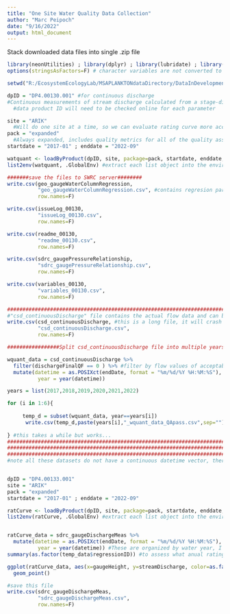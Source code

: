 ```yaml
---
title: "One Site Water Quality Data Collection"
author: "Marc Peipoch"
date: "9/16/2022"
output: html_document
---
```


Stack downloaded data files into single .zip file
```r
library(neonUtilities) ; library(dplyr) ; library(lubridate) ; library(ggplot2)
options(stringsAsFactors=F) # character variables are not converted to factors

setwd("R:/EcosystemEcologyLab/MSAPLANKTONdataDirectory/DataInDevelopment/NEONData/ARIK/01_input")

dpID = "DP4.00130.001" #for continuous discharge
#Continuous measurements of stream discharge calculated from a stage-discharge rating curve and sensor-based measurements of water surface elevation
  #data product ID will need to be checked online for each parameter

site = "ARIK"
  #Will do one site at a time, so we can evaluate rating curve more accurately 
pack = "expanded"
  #Always expanded, includes quality metrics for all of the quality assessment and quality control analyses.
startdate = "2017-01" ; enddate = "2022-09"

watquant <- loadByProduct(dpID, site, package=pack, startdate, enddate, check.size=FALSE) #returns a list with all data frames
list2env(watquant, .GlobalEnv) #extract each list object into the environment (don't do this if working with multiple sites)

#######save the files to SWRC server########
write.csv(geo_gaugeWaterColumnRegression, 
          "geo_gaugeWaterColumnRegression.csv", #contains regresion parameters and R2
          row.names=F)

write.csv(issueLog_00130, 
          "issueLog_00130.csv", 
          row.names=F)

write.csv(readme_00130, 
          "readme_00130.csv", 
          row.names=F)

write.csv(sdrc_gaugePressureRelationship, 
          "sdrc_gaugePressureRelationship.csv", 
          row.names=F)

write.csv(variables_00130, 
          "variables_00130.csv", 
          row.names=F)

############################################################################################################################
#"csd_continuousDischarge" file contains the actual flow data and can be extremely large for some sites, isolate parameters before downloading
write.csv(csd_continuousDischarge, #this is a long file, it will crash most of the times
          "csd_continuousDischarge.csv", 
          row.names=F)

#################Split csd_continuousDischarge file into multiple years

wquant_data = csd_continuousDischarge %>%
  filter(dischargeFinalQF == 0 ) %>% #filter by flow values of acceptable quality (=0)
  mutate(datetime = as.POSIXct(endDate, format = "%m/%d/%Y %H:%M:%S"),
          year = year(datetime))

years = list(2017,2018,2019,2020,2021,2022)

for (i in 1:6){
  
     temp_d = subset(wquant_data, year==years[i])
      write.csv(temp_d,paste(years[i],"_wquant_data_QApass.csv",sep=""))
       
} #this takes a while but works...
###################################################################################################
###################################################################################################
###################################################################################################
#note all these datasets do not have a continuous datetime vector, there are breaks that are not filled with NA observations


dpID = "DP4.00133.001" 
site = "ARIK"
pack = "expanded"
startdate = "2017-01" ; enddate = "2022-09"

ratCurve <- loadByProduct(dpID, site, package=pack, startdate, enddate, check.size=FALSE) #returns a list with all data frames
list2env(ratCurve, .GlobalEnv) #extract each list object into the environment (don't do this if working with multiple sites)


ratCurve_data = sdrc_gaugeDischargeMeas %>% 
  mutate(datetime = as.POSIXct(endDate, format = "%m/%d/%Y %H:%M:%S"),
          year = year(datetime)) #These are organized by water year, I'll take the end of each year (e..g, 2016-2017 year is coded as 2017)
summary(as.factor(temp_data$regressionID)) #to assess what anual rating curve is being used

ggplot(ratCurve_data, aes(x=gaugeHeight, y=streamDischarge, color=as.factor(year))) + 
  geom_point()

#save this file
write.csv(sdrc_gaugeDischargeMeas, 
          "sdrc_gaugeDischargeMeas.csv", 
          row.names=F)




```


